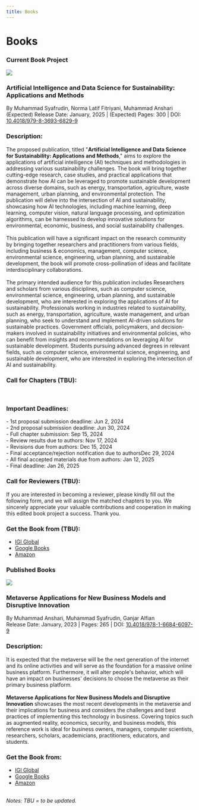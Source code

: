 ```yaml
---
title: Books
---
```


# Books

### <highlight  color="#04be58">Current Book Project</highlight>

<div class="row">
<div class="col col--2"><img src="/updates/comingsoon.png"/></div>
<div class="col col--10">
<h3>Artificial Intelligence and Data Science for Sustainability: Applications and Methods</h3>
By Muhammad Syafrudin, Norma Latif Fitriyani, Muhammad Anshari
<br/>(Expected) Release Date: January, 2025 | (Expected) Pages: 300 | DOI: <a target='_blank' alt='link' rel='noopener noreferrer' href='#'>10.4018/979-8-3693-6829-9</a><br/>
<h3>Description:</h3>
The proposed publication, titled "<b>Artificial Intelligence and Data Science for Sustainability: Applications and Methods</b>," aims to explore the applications of artificial intelligence (AI) techniques and methodologies in addressing various sustainability challenges. The book will bring together cutting-edge research, case studies, and practical applications that demonstrate how AI can be leveraged to promote sustainable development across diverse domains, such as energy, transportation, agriculture, waste management, urban planning, and environmental protection. The publication will delve into the intersection of AI and sustainability, showcasing how AI technologies, including machine learning, deep learning, computer vision, natural language processing, and optimization algorithms, can be harnessed to develop innovative solutions for environmental, economic, business, and social sustainability challenges.
<br/><br/>
This publication will have a significant impact on the research community by bringing together researchers and practitioners from various fields, including business & economics, management, computer science, environmental science, engineering, urban planning, and sustainable development, the book will promote cross-pollination of ideas and facilitate interdisciplinary collaborations.
<br/><br/>
The primary intended audience for this publication includes Researchers and scholars from various disciplines, such as computer science, environmental science, engineering, urban planning, and sustainable development, who are interested in exploring the applications of AI for sustainability. Professionals working in industries related to sustainability, such as energy, transportation, agriculture, waste management, and urban planning, who seek to understand and implement AI-driven solutions for sustainable practices. Government officials, policymakers, and decision-makers involved in sustainability initiatives and environmental policies, who can benefit from insights and recommendations on leveraging AI for sustainable development. Students pursuing advanced degrees in relevant fields, such as computer science, environmental science, engineering, and sustainable development, who are interested in exploring the intersection of AI and sustainability.
<br/>
<h3>Call for Chapters (TBU):</h3>
<br/>
<h3>Important Deadlines:</h3>
- 1st proposal submission deadline: Jun 2, 2024
<br/>- 2nd proposal submission deadline: Jun 30, 2024
<br/>- Full chapter submission: Sep 15, 2024
<br/>- Review results due to authors: Nov 17, 2024
<br/>- Revisions due from authors: Dec 15, 2024
<br/>- Final acceptance/rejection notification due to authorsDec 29, 2024
<br/>- All final accepted materials due from authors: Jan 12, 2025
<br/>- Final deadline: Jan 26, 2025

<h3>Call for Reviewers (TBU):</h3>
If you are interested in becoming a reviewer, please kindly fill out the following form, and we will assign the matched chapters to you. We sincerely appreciate your valuable contributions and cooperation in making this edited book project a success. Thank you.
<br/>
<h3>Get the Book from (TBU):</h3>
<ul>
<li><a target='_blank' alt='link' rel='noopener noreferrer' href='https://www.igi-global.com/book/artificial-intelligence-data-science-sustainability/345966'>IGI Global</a></li>
<li><a target='_blank' alt='link' rel='noopener noreferrer' href='#'>Google Books</a></li>
<li><a target='_blank' alt='link' rel='noopener noreferrer' href='#'>Amazon</a></li>
</ul>
</div>
</div>

### <highlight  color="#0184c6">Published Books</highlight>

<div class="row">
<div class="col col--2"><img src="/updates/metaverse-book.jpg"/></div>
<div class="col col--10">
<h3>Metaverse Applications for New Business Models and Disruptive Innovation
</h3>
By Muhammad Anshari, Muhammad Syafrudin, Ganjar Alfian
<br/>Release Date: January, 2023 | Pages: 265 | DOI: <a target='_blank' alt='link' rel='noopener noreferrer' href='https://doi.org/10.4018/978-1-6684-6097-9'>10.4018/978-1-6684-6097-9</a><br/>
<h3>Description:</h3>
It is expected that the metaverse will be the next generation of the internet and its online activities and will serve as the foundation for a massive online business platform. Furthermore, it will alter people's behavior, which will have an impact on businesses' decisions to choose the metaverse as their primary business platform.
<br/><br/>
<b>Metaverse Applications for New Business Models and Disruptive Innovation</b> showcases the most recent developments in the metaverse and their implications for business and considers the challenges and best practices of implementing this technology in business. Covering topics such as augmented reality, economics, security, and business models, this reference work is ideal for business owners, managers, computer scientists, researchers, scholars, academicians, practitioners, educators, and students.<br/>
<h3>Get the Book from:</h3>
<ul>
<li><a target='_blank' alt='link' rel='noopener noreferrer' href='https://www.igi-global.com/book/metaverse-applications-new-business-models/299392'>IGI Global</a></li>
<li><a target='_blank' alt='link' rel='noopener noreferrer' href='https://www.google.co.kr/books/edition/_/EW-pEAAAQBAJ?hl=en'>Google Books</a></li>
<li><a target='_blank' alt='link' rel='noopener noreferrer' href='https://www.amazon.com/Metaverse-Applications-Business-Disruptive-Innovation/dp/166846098X'>Amazon</a></li>
</ul>
</div>
</div>

<br/>
<i>Notes: TBU = to be updated.</i>